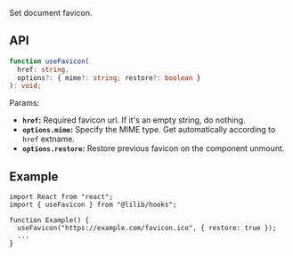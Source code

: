 Set document favicon.

## API

```ts
function useFavicon(
  href: string,
  options?: { mime?: string; restore?: boolean }
): void;
```

Params:

- **`href`:** Required favicon url. If it's an empty string, do nothing.
- **`options.mime`:** Specify the MIME type. Get automatically according to `href` extname.
- **`options.restore`:** Restore previous favicon on the component unmount.

## Example

```tsx
import React from "react";
import { useFavicon } from "@lilib/hooks";

function Example() {
  useFavicon("https://example.com/favicon.ico", { restore: true });
  ...
}
```
